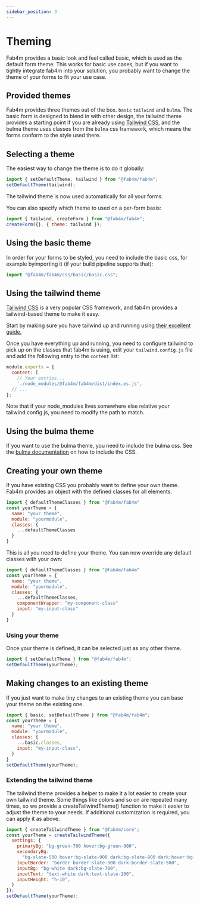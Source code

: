 ```yaml
---
sidebar_position: 3
---
```


# Theming

Fab4m provides a basic look and feel called basic, which is used as the default
form theme. This works for basic use cases, but if you want to tightly integrate
fab4m into your solution, you probably want to change the theme of your forms to fit your use case.

## Provided themes

Fab4m provides three themes out of the box. `basic` `tailwind` and `bulma`. The basic form is designed to blend in with other design, the tailwind theme provides a starting point if you are already using [Tailwind CSS](https://tailwindcss.com/), and the bulma theme uses classes from the `bulma` css framework, which means the forms conform to the style used there.

## Selecting a theme

The easiest way to change the theme is to do it globally:

```jsx
import { setDefaultTheme, tailwind } from "@fab4m/fab4m";
setDefaultTheme(tailwind);
```

The tailwind theme is now used automatically for all your forms.

You can also specify which theme to used on a per-form basis:

```jsx
import { tailwind, createForm } from "@fab4m/fab4m";
createForm({}, { theme: tailwind });
```

## Using the basic theme

In order for your forms to be styled, you need to include the basic css, for example byimporting it (if your build pipeline supports that):

```jsx
import "@fab4m/fab4m/css/basic/basic.css";
```

## Using the tailwind theme

[Tailwind CSS](https://tailwindcss.com/) is a very popular CSS framework,
and fab4m provides a tailwind-based theme to make it easy.

Start by making sure you have tailwind up and running using [their excellent guide.](https://tailwindcss.com/docs/installation)

Once you have everything up and running, you need to configure tailwind to pick up on
the classes that fab4m is using, edit your `tailwind.config.js` file and add the following entry to the `content` list:

```js
module.exports = {
  content: [
    // Your entries...
    './node_modules/@fab4m/fab4m/dist/index.es.js',
  // ...
};
```

Note that if your node_modules lives somewhere else relative your tailwind.config.js,
you need to modify the path to match.

## Using the bulma theme

If you want to use the bulma theme, you need to include the bulma css. See the
[bulma documentation](https://bulma.io/) on how to include the CSS.

## Creating your own theme

If you have existing CSS you probably want to define your own theme.
Fab4m provides an object with the defined classes for all elements.

```jsx
import { defaultThemeClasses } from "@fab4m/fab4m"
const yourTheme = {
  name: "your theme",
  module: "yourmodule",
  classes: {
    ...defaultThemeClasses
  }
}
```

This is all you need to define your theme. You can now override any default classes
with your own:

```jsx
import { defaultThemeClasses } from "@fab4m/fab4m"
const yourTheme = {
  name: "your theme",
  module: "yourmodule",
  classes: {
    ...defaultThemeClasses,
    componentWrapper: "my-component-class"
    input: "my-input-class"
  }
}
```

### Using your theme

Once your theme is defined, it can be selected just as any other theme.

```jsx
import { setDefaultTheme } from "@fab4m/fab4m";
setDefaultTheme(yourTheme);
```

## Making changes to an existing theme

If you just want to make tiny changes to an existing theme you can base
your theme on the existing one.

```jsx
import { basic, setDefaultTheme } from "@fab4m/fab4m";
const yourTheme = {
  name: "your theme",
  module: "yourmodule",
  classes: {
    ...basic.classes,
    input: "my-input-class",
  }
}
setDefaultTheme(yourTheme);
```

### Extending the tailwind theme

The tailwind theme provides a helper to make it a lot easier to create your
own tailwind theme. Some things like colors and so on are repeated many times, so
we provide a createTailwindTheme() function to make it easier to adjust the theme
to your needs. If additional customization is required, you can apply it as above.

```jsx
import { createTailwindTheme } from "@fab4m/core";
const yourTheme = createTailwindTheme({
  settings: {
    primaryBg: "bg-green-700 hover:bg-green-900",
    secondaryBg:
      "bg-slate-500 hover:bg-slate-900 dark:bg-slate-800 dark:hover:bg-slate-500",
    inputBorder: "border border-slate-300 dark:border-slate-500",
    inputBg: "bg-white dark:bg-slate-700",
    inputText: "text-white dark:text-slate-100",
    inputHeight: "h-10",
  }
});
setDefaultTheme(yourTheme);
```
